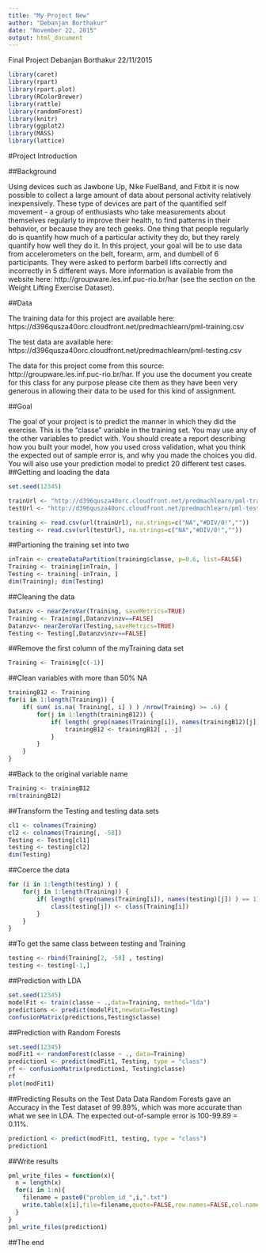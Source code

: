 ```yaml
---
title: "My Project New"
author: "Debanjan Borthakur"
date: "November 22, 2015"
output: html_document
---
```

Final Project
Debanjan Borthakur
22/11/2015
```r
library(caret)
library(rpart)
library(rpart.plot)
library(RColorBrewer)
library(rattle)
library(randomForest)
library(knitr)
library(ggplot2)
library(MASS)
library(lattice)
```
#Project Introduction

##Background

Using devices such as Jawbone Up, Nike FuelBand, and Fitbit it is now possible to collect a large amount of data about personal activity relatively inexpensively. These type of devices are part of the quantified self movement - a group of enthusiasts who take measurements about themselves regularly to improve their health, to find patterns in their behavior, or because they are tech geeks. One thing that people regularly do is quantify how much of a particular activity they do, but they rarely quantify how well they do it. In this project, your goal will be to use data from accelerometers on the belt, forearm, arm, and dumbell of 6 participants. They were asked to perform barbell lifts correctly and incorrectly in 5 different ways. More information is available from the website here: http://groupware.les.inf.puc-rio.br/har (see the section on the Weight Lifting Exercise Dataset).

##Data

The training data for this project are available here: https://d396qusza40orc.cloudfront.net/predmachlearn/pml-training.csv

The test data are available here: https://d396qusza40orc.cloudfront.net/predmachlearn/pml-testing.csv

The data for this project come from this source: http://groupware.les.inf.puc-rio.br/har. If you use the document you create for this class for any purpose please cite them as they have been very generous in allowing their data to be used for this kind of assignment.

##Goal

The goal of your project is to predict the manner in which they did the exercise. This is the “classe” variable in the training set. You may use any of the other variables to predict with. You should create a report describing how you built your model, how you used cross validation, what you think the expected out of sample error is, and why you made the choices you did. You will also use your prediction model to predict 20 different test cases.
##Getting and loading the data
```r
set.seed(12345)

trainUrl <- "http://d396qusza40orc.cloudfront.net/predmachlearn/pml-training.csv"
testUrl <- "http://d396qusza40orc.cloudfront.net/predmachlearn/pml-testing.csv"

training <- read.csv(url(trainUrl), na.strings=c("NA","#DIV/0!",""))
testing <- read.csv(url(testUrl), na.strings=c("NA","#DIV/0!",""))
```
##Partioning the training set into two
```r
inTrain <- createDataPartition(training$classe, p=0.6, list=FALSE)
Training <- training[inTrain, ]
Testing <- training[-inTrain, ]
dim(Training); dim(Testing)
```
##Cleaning the data
```r
Datanzv <- nearZeroVar(Training, saveMetrics=TRUE)
Training <- Training[,Datanzv$nzv==FALSE]
Datanzv<- nearZeroVar(Testing,saveMetrics=TRUE)
Testing <- Testing[,Datanzv$nzv==FALSE]
```
##Remove the first column of the myTraining data set
```r
Training <- Training[c(-1)]
```
##Clean variables with more than 50% NA
```r
trainingB12 <- Training
for(i in 1:length(Training)) {
    if( sum( is.na( Training[, i] ) ) /nrow(Training) >= .6) {
        for(j in 1:length(trainingB12)) {
            if( length( grep(names(Training[i]), names(trainingB12)[j]) ) == 1)  {
                trainingB12 <- trainingB12[ , -j]
            }   
        } 
    }
}
```
##Back to the original variable name
```r
Training <- trainingB12
rm(trainingB12)
```
##Transform the Testing and testing data sets
```r
cl1 <- colnames(Training)
cl2 <- colnames(Training[, -58])
Testing <- Testing[cl1]  
testing <- testing[cl2]        
dim(Testing)
```
##Coerce the data 
```r
for (i in 1:length(testing) ) {
    for(j in 1:length(Training)) {
        if( length( grep(names(Training[i]), names(testing)[j]) ) == 1)  {
            class(testing[j]) <- class(Training[i])
        }      
    }      
}

```
##To get the same class between testing and Training
```r
testing <- rbind(Training[2, -58] , testing)
testing <- testing[-1,]

```
##Prediction with LDA
```r
set.seed(12345)
modelFit <- train(classe ~ .,data=Training, method="lda")
predictions <- predict(modelFit,newdata=Testing)
confusionMatrix(predictions,Testing$classe)
```
##Prediction with Random Forests
```r
set.seed(12345)
modFit1 <- randomForest(classe ~ ., data=Training)
prediction1 <- predict(modFit1, Testing, type = "class")
rf <- confusionMatrix(prediction1, Testing$classe)
rf
plot(modFit1)
```
##Predicting Results on the Test Data
Data Random Forests gave an Accuracy in the Test dataset of 99.89%, which was more accurate than what we see in LDA. The expected out-of-sample error is 100-99.89 = 0.11%.
```r
prediction1 <- predict(modFit1, testing, type = "class")
prediction1
```
##Write results
```r
pml_write_files = function(x){
  n = length(x)
  for(i in 1:n){
    filename = paste0("problem_id_",i,".txt")
    write.table(x[i],file=filename,quote=FALSE,row.names=FALSE,col.names=FALSE)
  }
}  
pml_write_files(prediction1)
```
##The end